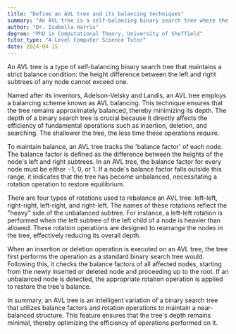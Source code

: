 ```yaml
---
title: "Define an AVL tree and its balancing techniques"
summary: "An AVL tree is a self-balancing binary search tree where the difference between heights of left and right subtrees cannot be more than one."
author: "Dr. Isabella Harris"
degree: "PhD in Computational Theory, University of Sheffield"
tutor_type: "A-Level Computer Science Tutor"
date: 2024-04-15
---
```


An AVL tree is a type of self-balancing binary search tree that maintains a strict balance condition: the height difference between the left and right subtrees of any node cannot exceed one.

Named after its inventors, Adelson-Velsky and Landis, an AVL tree employs a balancing scheme known as AVL balancing. This technique ensures that the tree remains approximately balanced, thereby minimizing its depth. The depth of a binary search tree is crucial because it directly affects the efficiency of fundamental operations such as insertion, deletion, and searching. The shallower the tree, the less time these operations require.

To maintain balance, an AVL tree tracks the 'balance factor' of each node. The balance factor is defined as the difference between the heights of the node's left and right subtrees. In an AVL tree, the balance factor for every node must be either $-1$, $0$, or $1$. If a node's balance factor falls outside this range, it indicates that the tree has become unbalanced, necessitating a rotation operation to restore equilibrium.

There are four types of rotations used to rebalance an AVL tree: left-left, right-right, left-right, and right-left. The names of these rotations reflect the "heavy" side of the unbalanced subtree. For instance, a left-left rotation is performed when the left subtree of the left child of a node is heavier than allowed. These rotation operations are designed to rearrange the nodes in the tree, effectively reducing its overall depth.

When an insertion or deletion operation is executed on an AVL tree, the tree first performs the operation as a standard binary search tree would. Following this, it checks the balance factors of all affected nodes, starting from the newly inserted or deleted node and proceeding up to the root. If an unbalanced node is detected, the appropriate rotation operation is applied to restore the tree's balance.

In summary, an AVL tree is an intelligent variation of a binary search tree that utilizes balance factors and rotation operations to maintain a near-balanced structure. This feature ensures that the tree's depth remains minimal, thereby optimizing the efficiency of operations performed on it.
    